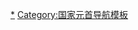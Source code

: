 {{Navbox
|name = 中非国家元首
|state = {{{state<includeonly>|collapsed</includeonly>}}}
|title = [[File:Flag_of_the_Central_African_Republic.svg|20px|中非共和国国旗]] [[中非国家元首列表|中非国家元首]]
|listclass = hlist
|image = [[File:Standard of the President of Central Africa.svg|70px]]
|list1 = [[戴维·达科|达科]]{{to}}[[让-贝德尔·博卡萨|博卡萨]]{{to}}[[戴维·达科|达科]]{{to}}[[安德烈·科林巴|科林巴]]{{to}}[[安热-费利克斯·帕塔塞|帕塔塞]]{{to}}[[弗朗索瓦·博齐泽|博齐泽]]{{to}}[[米歇尔·乔托迪亚|乔托迪亚]]{{to}}[[亚历山大·费迪南·恩根代|恩根代]]（代理）{{to}}[[卡特琳娜·桑巴-潘扎|潘扎]]（代理）{{to}}[[福斯坦-阿尔尚热·图瓦德拉|图瓦德拉]]
}}<noinclude>
{{collapsible option}}
[[Category:中非國家元首|*]]
[[Category:国家元首导航模板]]
</noinclude>